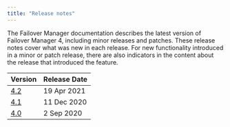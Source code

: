 ```yaml
---
title: "Release notes"
---
```

The Failover Manager documentation describes the latest version of Failover Manager 4, 
including minor releases and patches. These release notes 
cover what was new in each release. For new functionality introduced 
in a minor or patch release, there are also indicators in the content 
about the release that introduced the feature.

| Version | Release Date | 
| ------- | ------------ | 
| [4.2](08_efm_42_rel_notes) | 19 Apr 2021  |
| [4.1](09_efm_41_rel_notes) | 11 Dec 2020 |
| [4.0](10_efm_40_rel_notes) | 2 Sep 2020 |



